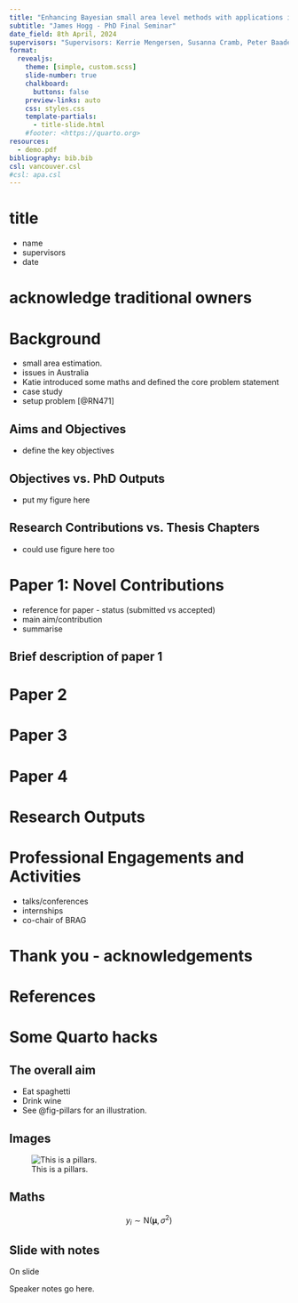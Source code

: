 ```yaml
---
title: "Enhancing Bayesian small area level methods with applications in health"
subtitle: "James Hogg - PhD Final Seminar"
date_field: 8th April, 2024
supervisors: "Supervisors: Kerrie Mengersen, Susanna Cramb, Peter Baade and Jessica Cameron"
format:
  revealjs: 
    theme: [simple, custom.scss]
    slide-number: true
    chalkboard: 
      buttons: false
    preview-links: auto
    css: styles.css
    template-partials:
      - title-slide.html
    #footer: <https://quarto.org>
resources:
  - demo.pdf
bibliography: bib.bib
csl: vancouver.csl
#csl: apa.csl
---
```


# title
- name
- supervisors
- date

# acknowledge traditional owners

# Background

- small area <span class="blB">estimation</span>.
- <span class="blR">issues</span> in Australia
- Katie introduced some maths and defined the core problem statement
- case study
- setup problem [@RN471]

## Aims and Objectives

- define the key objectives

## Objectives vs. PhD Outputs

- put my figure here

## Research Contributions vs. Thesis Chapters

- could use figure here too

# Paper 1: Novel Contributions

- reference for paper - status (submitted vs accepted)
- main aim/contribution
- summarise

## Brief description of paper 1

# Paper 2

# Paper 3

# Paper 4

# Research Outputs

# Professional Engagements and Activities
 - talks/conferences
 - internships
 - co-chair of BRAG

# Thank you - acknowledgements

# References

::: {#refs}
:::

# Some Quarto hacks

## The overall aim

::: {.incremental}

- Eat spaghetti
- Drink wine
- See @fig-pillars for an illustration.

:::

## Images

![This is a pillars.](imgs/pillars.png){#fig-pillars}

## Maths

$$
y_i \sim \text{N}\left( \boldsymbol{\mu}, \sigma^2 \right)
$$

## Slide with notes

On slide

::: {.notes}
Speaker notes go here.
:::

